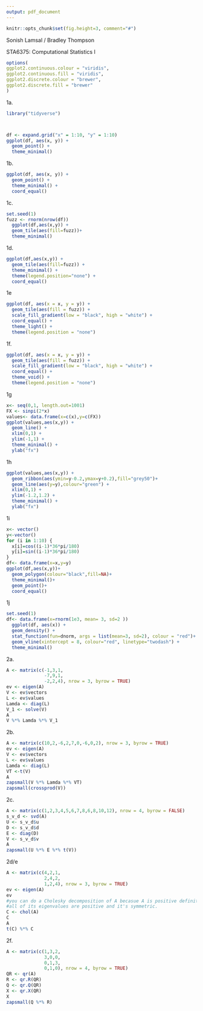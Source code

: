 ```yaml
---
output: pdf_document
---
```



```r
knitr::opts_chunk$set(fig.height=3, comment="#")
```



Sonish Lamsal / Bradley Thompson

STA6375: Computational Statistics I

\begin{center}
Homework 3
\end{center}

```r
options(
ggplot2.continuous.colour = "viridis",
ggplot2.continuous.fill = "viridis",
ggplot2.discrete.colour = "brewer",
ggplot2.discrete.fill = "brewer"
)
```


1a.

```r
library("tidyverse")



df <- expand.grid("x" = 1:10, "y" = 1:10) 
ggplot(df, aes(x, y)) +
  geom_point() +
  theme_minimal()

```

1b. 

```r
ggplot(df, aes(x, y)) +
  geom_point() +
  theme_minimal() +
  coord_equal()
```


1c.
```r
set.seed(1)
fuzz <- rnorm(nrow(df))
  ggplot(df,aes(x,y)) + 
  geom_tile(aes(fill=fuzz))+
  theme_minimal()
```

1d.
```r
ggplot(df,aes(x,y)) + 
  geom_tile(aes(fill=fuzz)) + 
  theme_minimal() +
  theme(legend.position="none") +
  coord_equal() 
```

1e
```r
ggplot(df, aes(x = x, y = y)) +
  geom_tile(aes(fill = fuzz)) + 
  scale_fill_gradient(low = "black", high = "white") + 
  coord_equal() + 
  theme_light() +
  theme(legend.position = "none")

```

1f.
```r
ggplot(df, aes(x = x, y = y)) +
  geom_tile(aes(fill = fuzz)) + 
  scale_fill_gradient(low = "black", high = "white") + 
  coord_equal() + 
  theme_void() +
  theme(legend.position = "none")
```

1g
```r
x<- seq(0,1, length.out=1001)
FX <- sinpi(2*x)
values<- data.frame(x=c(x),y=c(FX))
ggplot(values,aes(x,y)) + 
  geom_line() + 
  xlim(0,1) + 
  ylim(-1,1) +
  theme_minimal() +
  ylab("fx")
```

1h
```r
ggplot(values,aes(x,y)) + 
  geom_ribbon(aes(ymin=y-0.2,ymax=y+0.2),fill="grey50")+
  geom_line(aes(y=y),colour="green") +
  xlim(0,1) + 
  ylim(-1.2,1.2) +
  theme_minimal() +
  ylab("fx")
```

1i
```r
x<- vector()
y<-vector()
for (i in 1:10) {
  x[i]=cos((i-1)*36*pi/180)
  y[i]=sin((i-1)*36*pi/180)
}
df<- data.frame(x=x,y=y)
ggplot(df,aes(x,y))+
  geom_polygon(colour="black",fill=NA)+
  theme_minimal()+
  geom_point()+
  coord_equal()
```

1j
```r
set.seed(1)
df<- data.frame(x=rnorm(1e3, mean= 3, sd=2 ))
  ggplot(df, aes(x)) +
  geom_density() + 
  stat_function(fun=dnorm, args = list(mean=3, sd=2), colour = "red")+
  geom_vline(xintercept = 8, colour="red", linetype="twodash") +
  theme_minimal()

```

2a.
```r
A <- matrix(c(-1,3,1,
              -7,9,1,
              -2,2,4), nrow = 3, byrow = TRUE)
ev <- eigen(A)
V <- ev$vectors
L <- ev$values
Lamda <- diag(L)
V_1 <- solve(V)
A
V %*% Lamda %*% V_1
```

2b.
```r
A <- matrix(c(10,2,-6,2,7,0,-6,0,2), nrow = 3, byrow = TRUE)
ev <- eigen(A)
V <- ev$vectors
L <- ev$values
Lamda <- diag(L)
VT <-t(V)
A
zapsmall(V %*% Lamda %*% VT)
zapsmall(crossprod(V))
```

2c.
```r
A <- matrix(c(1,2,3,4,5,6,7,8,6,8,10,12), nrow = 4, byrow = FALSE)
s_v_d <- svd(A)
U <- s_v_d$u
D <- s_v_d$d
E <- diag(D)
V <- s_v_d$v
A
zapsmall(U %*% E %*% t(V))
```

2d/e
```r
A <- matrix(c(4,2,1,
              2,4,2,
              1,2,4), nrow = 3, byrow = TRUE)
ev <- eigen(A)
ev
#you can do a Cholesky decomposition of A becasue A is positive definite since
#all of its eigenvalues are positive and it's symmetric.
C <- chol(A)
C
A
t(C) %*% C
```

2f.
```r
A <- matrix(c(1,3,2,
              3,0,0,
              0,1,3,
              0,1,0), nrow = 4, byrow = TRUE)
QR <- qr(A)
R <- qr.R(QR)
Q <- qr.Q(QR)
X <- qr.X(QR)
X
zapsmall(Q %*% R)
```


